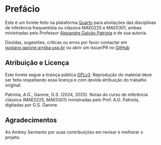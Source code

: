 # Prefácio {.unnumbered}

Este é um livrete feito na plataforma [Quarto](https>//quarto.org) para anotações das disciplinas de inferência
frequentista ou clássica MAE0225 e MAE0301, ambas ministradas pelo Professor [Alexandre Galvão Patriota](https://www.ime.usp.br/~patriota/) e de sua autoria.

Dúvidas, sugestões, críticas ou erros por favor contactar em [gustavo.garone arroba usp.br](gustavo.garone@usp.br) ou
abrir um Issue/PR no [GitHub](https://github.com/GustavoGarone/anotacoes-inferencia)

## Atribuição e Licença {.unnumbered}
Este livrete segue a licença pública [GPLv3](https://www.gnu.org/licenses/gpl-3.0.pt-br.html). Reprodução do material
deve ser feita respeitando essa licença e com devida atribuição do trabalho original:

Patriota, A.G., Garone, G.S. (2024, 2025). Notas do curso de inferência clássica (MAE0225, MAE0301) ministradas pelo Prof. A.G. Patriota, digitadas por G.S. Garone.

## Agradecimentos

Ao Andrey Sarmento por suas contribuições em revisar e melhorar o projeto.
